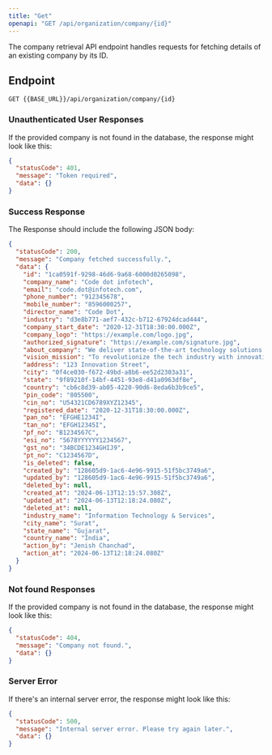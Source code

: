 ---
title: "Get"
openapi: "GET /api/organization/company/{id}"
---

The company retrieval API endpoint handles requests for fetching details of an existing company by its ID.

## Endpoint

`GET {{BASE_URL}}/api/organization/company/{id}`

### Unauthenticated User Responses

If the provided company is not found in the database, the response might look like this:

```json
{
  "statusCode": 401,
  "message": "Token required",
  "data": {}
}
```

### Success Response

The Response should include the following JSON body:

```json
{
  "statusCode": 200,
  "message": "Company fetched successfully.",
  "data": {
    "id": "1ca0591f-9298-46d6-9a68-6000d0265098",
    "company_name": "Code dot infotech",
    "email": "code.dot@infotech.com",
    "phone_number": "912345678",
    "mobile_number": "8596000257",
    "director_name": "Code Dot",
    "industry": "d3e8b771-aef7-432c-b712-67924dcad444",
    "company_start_date": "2020-12-31T18:30:00.000Z",
    "company_logo": "https://example.com/logo.jpg",
    "authorized_signature": "https://example.com/signature.jpg",
    "about_company": "We deliver state-of-the-art technology solutions.",
    "vision_mission": "To revolutionize the tech industry with innovative solutions.",
    "address": "123 Innovation Street",
    "city": "0f4ce030-f672-49bd-a8b6-ee52d2303a31",
    "state": "9f89210f-14bf-4451-93e8-d41a0963df8e",
    "country": "cb6c8d39-ab05-4220-90d6-8eda6b3b9ce5",
    "pin_code": "805500",
    "cin_no": "U54321CD6789XYZ12345",
    "registered_date": "2020-12-31T18:30:00.000Z",
    "pan_no": "EFGHE1234I",
    "tan_no": "EFGH12345I",
    "pf_no": "B1234567C",
    "esi_no": "5678YYYYYY1234567",
    "gst_no": "34BCDE1234GHIJ9",
    "pt_no": "C1234567D",
    "is_deleted": false,
    "created_by": "128605d9-1ac6-4e96-9915-51f5bc3749a6",
    "updated_by": "128605d9-1ac6-4e96-9915-51f5bc3749a6",
    "deleted_by": null,
    "created_at": "2024-06-13T12:15:57.308Z",
    "updated_at": "2024-06-13T12:18:24.080Z",
    "deleted_at": null,
    "industry_name": "Information Technology & Services",
    "city_name": "Surat",
    "state_name": "Gujarat",
    "country_name": "India",
    "action_by": "Jenish Chanchad",
    "action_at": "2024-06-13T12:18:24.080Z"
  }
}
```

### Not found Responses

If the provided company is not found in the database, the response might look like this:

```json
{
  "statusCode": 404,
  "message": "Company not found.",
  "data": {}
}
```

### Server Error

If there's an internal server error, the response might look like this:

```json
{
  "statusCode": 500,
  "message": "Internal server error. Please try again later.",
  "data": {}
}
```
